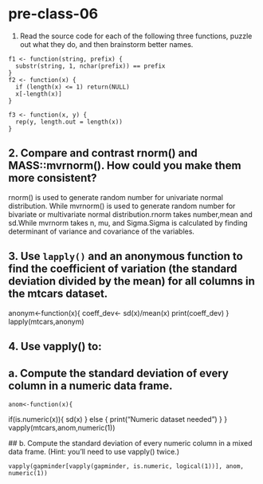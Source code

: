 # pre-class-06

1. Read the source code for each of the following three functions, puzzle out what they do, and then brainstorm better names.

```
f1 <- function(string, prefix) {
  substr(string, 1, nchar(prefix)) == prefix
}
f2 <- function(x) {
  if (length(x) <= 1) return(NULL)
  x[-length(x)]
}

f3 <- function(x, y) {
  rep(y, length.out = length(x))
}
```

## 2. Compare and contrast rnorm() and MASS::mvrnorm(). How could you make them more consistent?

rnorm() is used to generate random number for univariate normal distribution. While mvrnorm() is used to generate random number for bivariate or multivariate normal distribution.rnorm takes number,mean and sd.While mvrnorm takes n, mu, and Sigma.Sigma is calculated by finding determinant of variance and covariance of the variables.


## 3. Use `lapply()` and an anonymous function to find the coefficient of variation (the standard deviation divided by the mean) for all columns in the mtcars dataset. 

anonym<-function(x){
  coeff_dev<- sd(x)/mean(x)
  print(coeff_dev)
}
lapply(mtcars,anonym)



## 4. Use vapply() to:
## a. Compute the standard deviation of every column in a numeric data frame.
    anom<-function(x){
  if(is.numeric(x)){
    sd(x)
  } else {
      print("Numeric dataset needed")
    }
}
vapply(mtcars,anom,numeric(1))
     
 ## b. Compute the standard deviation of every numeric column in a mixed data frame. (Hint: you’ll need to use vapply() twice.)
    
    vapply(gapminder[vapply(gapminder, is.numeric, logical(1))], anom, numeric(1))
    
    
    
    
